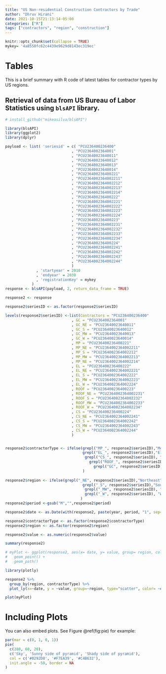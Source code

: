 ```yaml
---
title: "US Non-residential Construction Contractors by Trade"
author: "Dhruv Hirani"
date: 2021-10-15T21:13:14-05:00
categories: ["R"]
tags: ["contractors", "region", "construction"]
---
```

  
```r
knitr::opts_chunk$set(collapse = TRUE)
mykey= '4a8550fc62c4439e9629d8143ec319ec'

```

# Tables

This is a brief summary with R code of latest tables for contractor types by US regions.

## Retrieval of data from US Bureau of Labor Statistics using `blsAPI` library.

```r
# install_github("mikeasilva/blsAPI")

library(blsAPI)
library(ggplot2)
library(dplyr)

payload <- list( 'seriesid' = c( "PCU236400236400"
                              , "PCU2364002364001"
                              , "PCU23640023640011"
                              , "PCU23640023640012"
                              , "PCU23640023640013"
                              , "PCU23640023640014"
                              , "PCU236400236400221"
                              , "PCU2364002364002211"
                              , "PCU2364002364002212"
                              , "PCU2364002364002213"
                              , "PCU2364002364002214"
                              , "PCU236400236400222"
                              , "PCU2364002364002221"
                              , "PCU2364002364002222"
                              , "PCU2364002364002223"
                              , "PCU2364002364002224"
                              , "PCU236400236400223"
                              , "PCU2364002364002231"
                              , "PCU2364002364002232"
                              , "PCU2364002364002233"
                              , "PCU2364002364002234"
                              , "PCU236400236400224"
                              , "PCU2364002364002241"
                              , "PCU2364002364002242"
                              , "PCU2364002364002243"
                              , "PCU2364002364002244"
                              )
              , 'startyear' = 2010
              , 'endyear' = 2030
              , 'registrationKey' = mykey
            )
response <- blsAPI(payload, 2, return_data_frame = TRUE)

response2 <- response

response2$seriesID <- as.factor(response2$seriesID)

levels(response2$seriesID) <-list(Contractors = "PCU236400236400"
                              , GC = "PCU2364002364001"
                              , GC_NE = "PCU23640023640011"
                              , GC_S = "PCU23640023640012"
                              , GC_MW = "PCU23640023640013"
                              , GC_W = "PCU23640023640014"
                              , MP = "PCU236400236400221"
                              , MP_NE = "PCU2364002364002211"
                              , MP_S = "PCU2364002364002212"
                              , MP_MW = "PCU2364002364002213"
                              , MP_NE = "PCU2364002364002214"
                              , EL = "PCU236400236400222"
                              , EL_NE = "PCU2364002364002221"
                              , EL_S = "PCU2364002364002222"
                              , EL_MW = "PCU2364002364002223"
                              , EL_W = "PCU2364002364002224"
                              , ROOF = "PCU236400236400223"
                              , ROOF_NE = "PCU2364002364002231"
                              , ROOF_S = "PCU2364002364002232"
                              , ROOF_MW = "PCU2364002364002233"
                              , ROOF_W = "PCU2364002364002234"
                              , CS = "PCU236400236400224"
                              , CS_NE = "PCU2364002364002241"
                              , CS_S = "PCU2364002364002242"
                              , CS_MW = "PCU2364002364002243"
                              , CS_W = "PCU2364002364002244"
                              )


response2$contractorType <- ifelse(grepl("MP_", response2$seriesID),"Mechanical & Plumbing", ifelse(
                                   grepl("EL_", response2$seriesID),"Electrical", ifelse(
                                    grepl("CS_", response2$seriesID), "Concrete and Structural",ifelse(
                                      grepl("ROOF_", response2$seriesID),"Roofing", ifelse(
                                        grepl("GC", response2$seriesID),"General Contractor", "Contractor"))))
                                   )
                                         
response2$region <- ifelse(grepl("_NE", response2$seriesID),"Northeast", ifelse(
                                   grepl("_S", response2$seriesID),"South", ifelse(
                                    grepl("_MW", response2$seriesID), "Midwest", ifelse(
                                    grepl("_W", response2$seriesID), "West", "All")))
                                  )
response2$period <-gsub("M","",response2$period)

response2$date <- as.Date(with(response2, paste(year, period, "1", sep="-")), "%Y-%m-%d")

response2$contractorType <- as.factor(response2$contractorType)
response2$region <- as.factor(response2$region)

response2$value <- as.numeric(response2$value)

summary(response2)

# myPlot <- ggplot(response2, aes(x= date, y= value, group= region, color= contractorType)) +
#   geom_point() +
#   geom_path()

library(plotly)

response2 %>% 
  group_by(region, contractorType) %>% 
  plot_ly(x=~date, y = ~value, group=~region, type="scatter", color= ~contractorType)

plot(myPlot)

```

# Including Plots

You can also embed plots. See Figure \@ref(fig:pie) for example:

```r
par(mar = c(0, 1, 0, 1))
pie(
  c(280, 60, 20),
  c('Sky', 'Sunny side of pyramid', 'Shady side of pyramid'),
  col = c('#0292D8', '#F7EA39', '#C4B632'),
  init.angle = -50, border = NA
)

```
